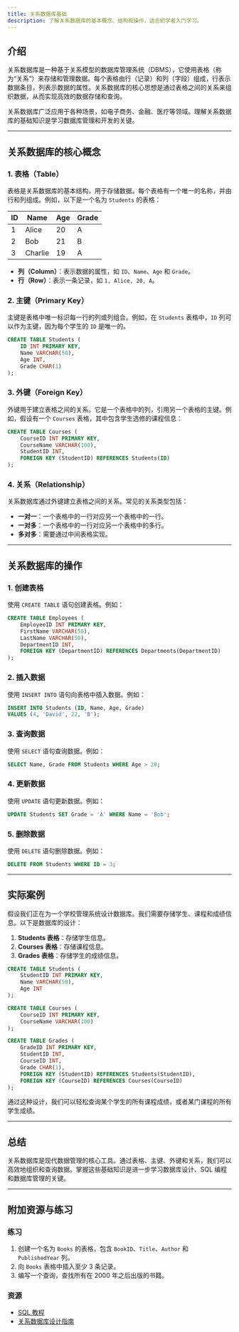 ```yaml
---
title: 关系数据库基础
description: 了解关系数据库的基本概念、结构和操作，适合初学者入门学习。
---
```


## 介绍

关系数据库是一种基于关系模型的数据库管理系统（DBMS），它使用表格（称为“关系”）来存储和管理数据。每个表格由行（记录）和列（字段）组成，行表示数据条目，列表示数据的属性。关系数据库的核心思想是通过表格之间的关系来组织数据，从而实现高效的数据存储和查询。

关系数据库广泛应用于各种场景，如电子商务、金融、医疗等领域。理解关系数据库的基础知识是学习数据库管理和开发的关键。

---

## 关系数据库的核心概念

### 1. 表格（Table）
表格是关系数据库的基本结构，用于存储数据。每个表格有一个唯一的名称，并由行和列组成。例如，以下是一个名为 `Students` 的表格：

| ID  | Name   | Age | Grade |
|-----|--------|-----|-------|
| 1   | Alice  | 20  | A     |
| 2   | Bob    | 21  | B     |
| 3   | Charlie| 19  | A     |

- **列（Column）**：表示数据的属性，如 `ID`、`Name`、`Age` 和 `Grade`。
- **行（Row）**：表示一条记录，如 `1, Alice, 20, A`。

### 2. 主键（Primary Key）
主键是表格中唯一标识每一行的列或列组合。例如，在 `Students` 表格中，`ID` 列可以作为主键，因为每个学生的 `ID` 是唯一的。

```sql
CREATE TABLE Students (
    ID INT PRIMARY KEY,
    Name VARCHAR(50),
    Age INT,
    Grade CHAR(1)
);
```

### 3. 外键（Foreign Key）
外键用于建立表格之间的关系。它是一个表格中的列，引用另一个表格的主键。例如，假设有一个 `Courses` 表格，其中包含学生选修的课程信息：

```sql
CREATE TABLE Courses (
    CourseID INT PRIMARY KEY,
    CourseName VARCHAR(100),
    StudentID INT,
    FOREIGN KEY (StudentID) REFERENCES Students(ID)
);
```

### 4. 关系（Relationship）
关系数据库通过外键建立表格之间的关系。常见的关系类型包括：
- **一对一**：一个表格中的一行对应另一个表格中的一行。
- **一对多**：一个表格中的一行对应另一个表格中的多行。
- **多对多**：需要通过中间表格实现。

---

## 关系数据库的操作

### 1. 创建表格
使用 `CREATE TABLE` 语句创建表格。例如：

```sql
CREATE TABLE Employees (
    EmployeeID INT PRIMARY KEY,
    FirstName VARCHAR(50),
    LastName VARCHAR(50),
    DepartmentID INT,
    FOREIGN KEY (DepartmentID) REFERENCES Departments(DepartmentID)
);
```

### 2. 插入数据
使用 `INSERT INTO` 语句向表格中插入数据。例如：

```sql
INSERT INTO Students (ID, Name, Age, Grade)
VALUES (4, 'David', 22, 'B');
```

### 3. 查询数据
使用 `SELECT` 语句查询数据。例如：

```sql
SELECT Name, Grade FROM Students WHERE Age > 20;
```

### 4. 更新数据
使用 `UPDATE` 语句更新数据。例如：

```sql
UPDATE Students SET Grade = 'A' WHERE Name = 'Bob';
```

### 5. 删除数据
使用 `DELETE` 语句删除数据。例如：

```sql
DELETE FROM Students WHERE ID = 3;
```

---

## 实际案例

假设我们正在为一个学校管理系统设计数据库。我们需要存储学生、课程和成绩信息。以下是数据库的设计：

1. **Students 表格**：存储学生信息。
2. **Courses 表格**：存储课程信息。
3. **Grades 表格**：存储学生的成绩信息。

```sql
CREATE TABLE Students (
    StudentID INT PRIMARY KEY,
    Name VARCHAR(50),
    Age INT
);

CREATE TABLE Courses (
    CourseID INT PRIMARY KEY,
    CourseName VARCHAR(100)
);

CREATE TABLE Grades (
    GradeID INT PRIMARY KEY,
    StudentID INT,
    CourseID INT,
    Grade CHAR(1),
    FOREIGN KEY (StudentID) REFERENCES Students(StudentID),
    FOREIGN KEY (CourseID) REFERENCES Courses(CourseID)
);
```

通过这种设计，我们可以轻松查询某个学生的所有课程成绩，或者某门课程的所有学生成绩。

---

## 总结

关系数据库是现代数据管理的核心工具。通过表格、主键、外键和关系，我们可以高效地组织和查询数据。掌握这些基础知识是进一步学习数据库设计、SQL 编程和数据库管理的关键。

---

## 附加资源与练习

### 练习
1. 创建一个名为 `Books` 的表格，包含 `BookID`、`Title`、`Author` 和 `PublishedYear` 列。
2. 向 `Books` 表格中插入至少 3 条记录。
3. 编写一个查询，查找所有在 2000 年之后出版的书籍。

### 资源
- [SQL 教程](https://www.w3schools.com/sql/)
- [关系数据库设计指南](https://www.geeksforgeeks.org/relational-model-in-dbms/)
